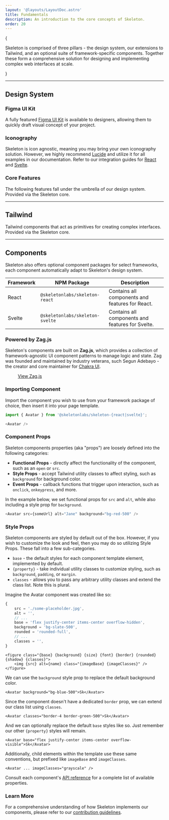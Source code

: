 ```yaml
---
layout: '@layouts/LayoutDoc.astro'
title: Fundamentals
description: An introduction to the core concepts of Skeleton.
order: 20
---
```



{

<p className="text-xl">
	Skeleton is comprised of three pillars - the design system, our extensions to Tailwind, and an optional suite of framework-specific
	components. Together these form a comprehensive solution for designing and implementing complex web interfaces at scale.
</p>

}

---

## Design System

### Figma UI Kit

A fully featured [Figma UI Kit](/docs/get-started/figma) is available to designers, allowing them to quickly draft visual concept of your project.

### Iconography

Skeleton is icon agnostic, meaning you may bring your own iconography solution. However, we highly recommend [Lucide](https://lucide.dev/) and utilize it for all examples in our documentation. Refer to our integration guides for [React](/docs/integrations/iconography/react) and [Svelte](/docs/integrations/iconography/svelte).

### Core Features

The following features fall under the umbrella of our design system. Provided via the Skeleton core.

<NavGrid collection="docs" path="design/" classes="md:grid-cols-2" />

---

## Tailwind

Tailwind components that act as primitives for creating complex interfaces. Provided via the Skeleton core.

<NavGrid collection="docs" path="tailwind/" classes="md:grid-cols-2" />

---

## Components

Skeleton also offers optional component packages for select frameworks, each component automatically adapt to Skeleton's design system.

| Framework | NPM Package                     | Description                                      |
| --------- | ------------------------------- | ------------------------------------------------ |
| React     | `@skeletonlabs/skeleton-react`  | Contains all components and features for React.  |
| Svelte    | `@skeletonlabs/skeleton-svelte` | Contains all components and features for Svelte. |

### Powered by Zag.js

Skeleton's components are built on **Zag.js**, which provides a collection of framework-agnostic UI component patterns to manage logic and state. Zag was founded and maintained by industry veterans, such Segun Adebayo - the creator and core maintainer for [Chakra UI](https://www.chakra-ui.com/).

<figure class="linker bg-noise">
	<a class="btn preset-filled" href="https://zagjs.com/" target="_blank">
		View Zag.js
	</a>
</figure>

### Importing Component

Import the component you wish to use from your framework package of choice, then insert it into your page template.

```ts
import { Avatar } from '@skeletonlabs/skeleton-{react|svelte}';
```

```ts
<Avatar />
```

### Component Props

Skeleton components properties (aka "props") are loosely defined into the following categories:

- **Functional Props** - directly affect the functionality of the component, such as an `open` or `src`.
- **Style Props** - accept Tailwind utility classes to affect styling, such as `background` for background color.
- **Event Props** - callback functions that trigger upon interaction, such as `onclick`, `onkeypress`, and more.

In the example below, we set functional props for `src` and `alt`, while also including a style prop for `background`.

```ts
<Avatar src={someUrl} alt="Jane" background="bg-red-500" />
```

### Style Props

Skeleton components are styled by default out of the box. However, if you wish to customize the look and feel, then you may do so utilizing Style Props. These fall into a few sub-categories.

- `base` - the default styles for each component template element, implemented by default.
- `{property}` - take individual utility classes to customize styling, such as `background`, `padding`, or `margin`.
- `classes` - allows you to pass any arbitrary utility classes and extend the class list. Note this is plural.

Imagine the Avatar component was created like so:

```ts title="Example Props"
{
	src = './some-placeholder.jpg',
	alt = '',
	// ...
	base = 'flex justify-center items-center overflow-hidden',
	background = 'bg-slate-500',
	rounded = 'rounded-full',
	// ...
	classes = '',
}
```

```svelte title="Example Template"
<figure class="{base} {background} {size} {font} {border} {rounded} {shadow} {classes}">
	<img {src} alt={name} class="{imageBase} {imageClasses}" />
</figure>
```

We can use the `background` style prop to replace the default background color.

```svelte
<Avatar background="bg-blue-500">Sk</Avatar>
```

Since the component doesn't have a dedicated `border` prop, we can extend our class list using `classes`.

```svelte
<Avatar classes="border-4 border-green-500">Sk</Avatar>
```

And we can optionally replace the default `base` styles like so. Just remember our other `{property}` styles will remain.

```svelte
<Avatar base="flex justify-center items-center overflow-visible">Sk</Avatar>
```

Additionally, child elements within the template use these same conventions, but prefixed like `imageBase` and `imageClasses`.

```svelte
<Avatar ... imageClasses="grayscale" />
```

Consult each component's [API reference](/docs/components/accordion/react#api-reference) for a complete list of available properties.

### Learn More

For a comprehensive understanding of how Skeleton implements our components, please refer to our [contribution guidelines](/docs/resources/contribute/components).
